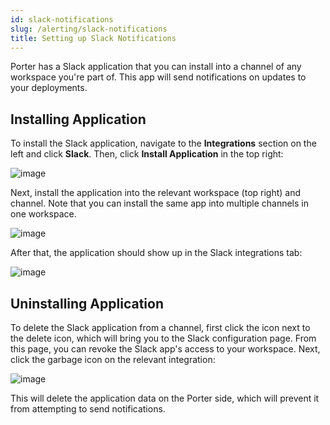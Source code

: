 ```yaml
---
id: slack-notifications
slug: /alerting/slack-notifications
title: Setting up Slack Notifications
---
```


Porter has a Slack application that you can install into a channel of any workspace you're part of. This app will send notifications on updates to your deployments.

## Installing Application

To install the Slack application, navigate to the **Integrations** section on the left and click **Slack**. Then, click **Install Application** in the top right:

![image](https://user-images.githubusercontent.com/25856165/128559944-d14cb6f9-8bfd-4294-8ed1-5455f3c3304d.png)

Next, install the application into the relevant workspace (top right) and channel. Note that you can install the same app into multiple channels in one workspace.

![image](https://user-images.githubusercontent.com/25856165/128560147-ab5308db-ec0c-49f2-a2c8-9405f205665b.png)

After that, the application should show up in the Slack integrations tab:

![image](https://user-images.githubusercontent.com/25856165/128560472-bd4d35c3-31d5-4ee1-b137-206d3b914c13.png)

## Uninstalling Application

To delete the Slack application from a channel, first click the icon next to the delete icon, which will bring you to the Slack configuration page. From this page, you can revoke the Slack app's access to your workspace. Next, click the garbage icon on the relevant integration:

![image](https://user-images.githubusercontent.com/25856165/128560956-35b5051d-cb7e-49d7-bc70-b26cfdd718f8.png)

This will delete the application data on the Porter side, which will prevent it from attempting to send notifications.
